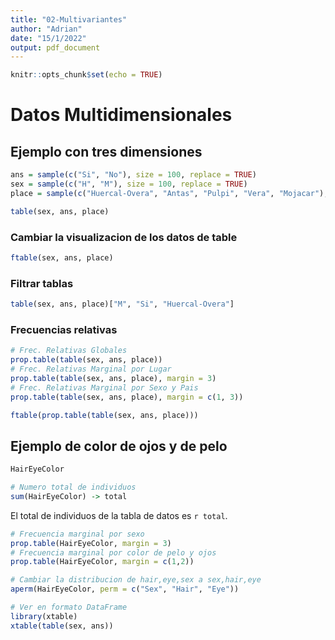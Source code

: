 ```yaml
---
title: "02-Multivariantes"
author: "Adrian"
date: "15/1/2022"
output: pdf_document
---
```


```r
knitr::opts_chunk$set(echo = TRUE)
```

# Datos Multidimensionales

## Ejemplo con tres dimensiones

```r
ans = sample(c("Si", "No"), size = 100, replace = TRUE)
sex = sample(c("H", "M"), size = 100, replace = TRUE)
place = sample(c("Huercal-Overa", "Antas", "Pulpi", "Vera", "Mojacar"),         size = 100, replace = TRUE)

table(sex, ans, place)
```

### Cambiar la visualizacion de los datos de table
```r
ftable(sex, ans, place)
```

### Filtrar tablas

```r
table(sex, ans, place)["M", "Si", "Huercal-Overa"]
```

### Frecuencias relativas

```r
# Frec. Relativas Globales
prop.table(table(sex, ans, place))
# Frec. Relativas Marginal por Lugar
prop.table(table(sex, ans, place), margin = 3)
# Frec. Relativas Marginal por Sexo y Pais
prop.table(table(sex, ans, place), margin = c(1, 3))

ftable(prop.table(table(sex, ans, place)))
```

## Ejemplo de color de ojos y de pelo

```r
HairEyeColor

# Numero total de individuos
sum(HairEyeColor) -> total
```

El total de individuos de la tabla de datos es `r total`.

```r
# Frecuencia marginal por sexo
prop.table(HairEyeColor, margin = 3)
# Frecuencia marginal por color de pelo y ojos
prop.table(HairEyeColor, margin = c(1,2))
```

```r
# Cambiar la distribucion de hair,eye,sex a sex,hair,eye
aperm(HairEyeColor, perm = c("Sex", "Hair", "Eye"))
```


```r
# Ver en formato DataFrame
library(xtable)
xtable(table(sex, ans))
```

